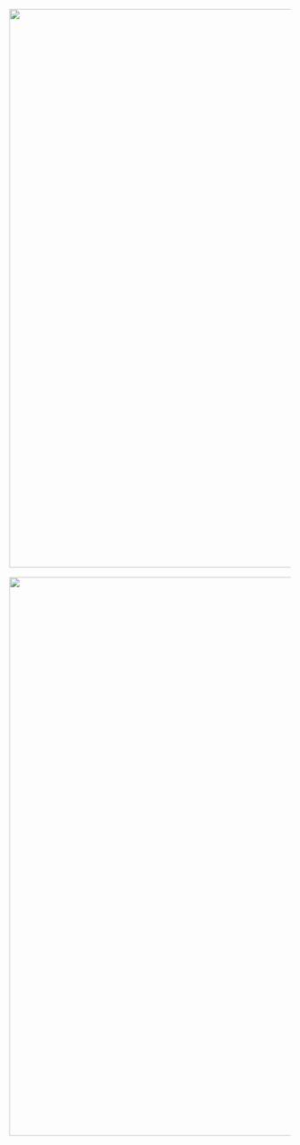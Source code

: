![](Resume.jpg){fig-align="center" width=1000}
<br>
<br>
![](Resume_2.jpg){fig-align="center" width=1000}